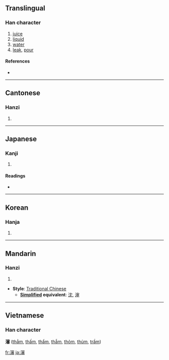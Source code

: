 {{see|沈|渖}}
==Translingual==

===Han character===
{{Han char|rn=85|rad=水|as=15|sn=18|four=3316<sub>9</sub>|canj=水十竹田 (EJHW)}}

# [[juice]]
# [[liquid]]
# [[water]]
# [[leak]], [[pour]]

====References====
* {{Han ref|kx=0659.040|dkj=18600|dj=1068.360|hdz=31781.010|uh=700B|ud=28683|bh=C26E|bd=49774}}

----

==Cantonese==

===Hanzi===
{{yue-hanzi|jyut=|y=sam2}}

# {{defn|Cantonese}}

----

==Japanese==

===Kanji===
{{ja-kanji|grade=|rs=水15}}

# {{defn|Japanese}}

====Readings====
* {{ja-readings|on=[[しん]] (shin)|kun=[[しる]] (shiru)}}

----

==Korean==

===Hanja===
{{ko-hanja|hangeul=신|eumhun=|rv=sin|mr=sin|y=sin}}

# {{defn|Korean}}

----

==Mandarin==

===Hanzi===
{{cmn-hanzi|pin=[[shěn]] ([[shen3]])|wg=shen<sup>3</sup>}}

# {{defn|Mandarin}}

* '''Style''': [[Traditional Chinese]]
** '''[[Simplified Chinese|Simplified]] equivalent''': [[沈]], [[渖]]

----

==Vietnamese==
===Han character===
'''瀋''' ([[thẳm]], [[thấm]], [[thẩm]], [[thẫm]], [[thỏm]], [[thủm]], [[trầm]])

[[fr:瀋]]
[[ja:瀋]]